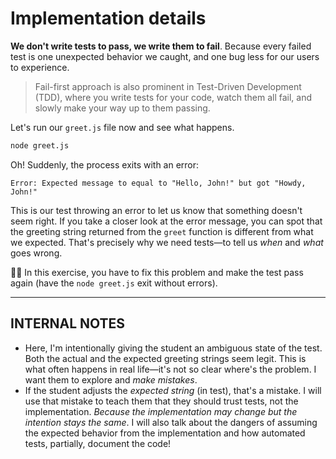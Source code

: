 # Implementation details

**We don't write tests to pass, we write them to fail**. Because every failed test is one unexpected behavior we caught, and one bug less for our users to experience.

> Fail-first approach is also prominent in Test-Driven Development (TDD), where you write tests for your code, watch them all fail, and slowly make your way up to them passing.

Let's run our `greet.js` file now and see what happens.

```sh
node greet.js
```

Oh! Suddenly, the process exits with an error:

```
Error: Expected message to equal to "Hello, John!" but got "Howdy, John!"
```

This is our test throwing an error to let us know that something doesn't seem right. If you take a closer look at the error message, you can spot that the greeting string returned from the `greet` function is different from what we expected. That's precisely why we need tests—to tell us _when_ and _what_ goes wrong.

👨‍💼 In this exercise, you have to fix this problem and make the test pass again (have the `node greet.js` exit without errors).

---

## INTERNAL NOTES

- Here, I'm intentionally giving the student an ambiguous state of the test. Both the actual and the expected greeting strings seem legit. This is what often happens in real life—it's not so clear where's the problem. I want them to explore and _make mistakes_.
- If the student adjusts the _expected string_ (in test), that's a mistake. I will use that mistake to teach them that they should trust tests, not the implementation. _Because the implementation may change but the intention stays the same_. I will also talk about the dangers of assuming the expected behavior from the implementation and how automated tests, partially, document the code!
